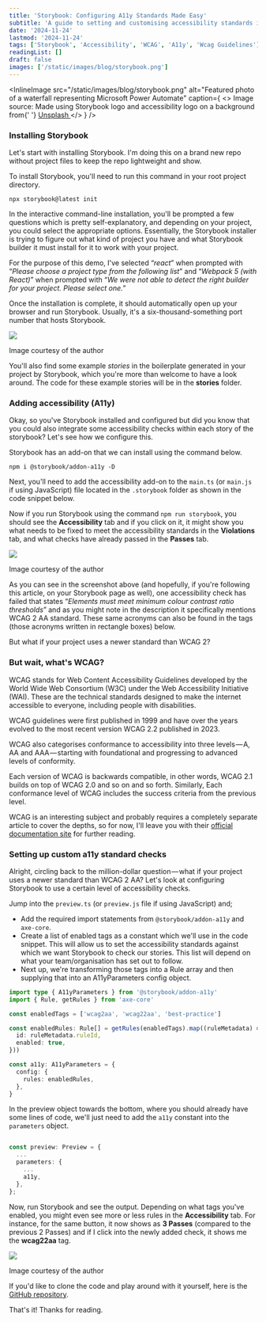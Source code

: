 ```yaml
---
title: 'Storybook: Configuring A11y Standards Made Easy'
subtitle: 'A guide to setting and customising accessibility standards in Storybook'
date: '2024-11-24'
lastmod: '2024-11-24'
tags: ['Storybook', 'Accessibility', 'WCAG', 'A11y', 'Wcag Guidelines']
readingList: []
draft: false
images: ['/static/images/blog/storybook.png']
---
```


<InlineImage
  src="/static/images/blog/storybook.png"
  alt="Featured photo of a waterfall representing Microsoft Power Automate"
  caption={
    <>
      Image source: Made using Storybook logo and accessibility logo on a background from{' '}
      <a href="https://unsplash.com/photos/macbook-air-beside-gold-colored-study-lamp-and-spiral-books-MNd-Rka1o0Q">
        Unsplash
      </a>
    </>
  }
/>

### Installing Storybook

Let's start with installing Storybook. I'm doing this on a brand new repo without project files to keep the repo lightweight and show.

To install Storybook, you'll need to run this command in your root project directory.

```shell
npx storybook@latest init
```

In the interactive command-line installation, you'll be prompted a few questions which is pretty self-explanatory, and depending on your project, you could select the appropriate options. Essentially, the Storybook installer is trying to figure out what kind of project you have and what Storybook builder it must install for it to work with your project.

For the purpose of this demo, I've selected “_react_” when prompted with “_Please choose a project type from the following list_” and “_Webpack 5 (with React)_” when prompted with “_We were not able to detect the right builder for your project. Please select one._”

Once the installation is complete, it should automatically open up your browser and run Storybook. Usually, it's a six-thousand-something port number that hosts Storybook.

![](/static/posts/1_HafeIyv6ZaVWsMN3E2H3KA.png)

Image courtesy of the author

You'll also find some example _stories_ in the boilerplate generated in your project by Storybook, which you're more than welcome to have a look around. The code for these example stories will be in the **stories** folder.

### Adding accessibility (A11y)

Okay, so you've Storybook installed and configured but did you know that you could also integrate some accessibility checks within each story of the storybook? Let's see how we configure this.

Storybook has an add-on that we can install using the command below.

```shell
npm i @storybook/addon-a11y -D
```

Next, you'll need to add the accessibility add-on to the `main.ts` (or `main.js` if using JavaScript) file located in the `.storybook` folder as shown in the code snippet below.

Now if you run Storybook using the command `npm run storybook`, you should see the **Accessibility** tab and if you click on it, it might show you what needs to be fixed to meet the accessibility standards in the **Violations** tab, and what checks have already passed in the **Passes** tab.

![](/static/posts/1_cu4QpHD9OPOZHj1CDf3K0g.png)

Image courtesy of the author

As you can see in the screenshot above (and hopefully, if you're following this article, on your Storybook page as well), one accessibility check has failed that states “_Elements must meet minimum colour contrast ratio thresholds_” and as you might note in the description it specifically mentions WCAG 2 AA standard. These same acronyms can also be found in the tags (those acronyms written in rectangle boxes) below.

But what if your project uses a newer standard than WCAG 2?

### But wait, what's WCAG?

WCAG stands for Web Content Accessibility Guidelines developed by the World Wide Web Consortium (W3C) under the Web Accessibility Initiative (WAI). These are the technical standards designed to make the internet accessible to everyone, including people with disabilities.

WCAG guidelines were first published in 1999 and have over the years evolved to the most recent version WCAG 2.2 published in 2023.

WCAG also categorises conformance to accessibility into three levels — A, AA and AAA — starting with foundational and progressing to advanced levels of conformity.

Each version of WCAG is backwards compatible, in other words, WCAG 2.1 builds on top of WCAG 2.0 and so on and so forth. Similarly, Each conformance level of WCAG includes the success criteria from the previous level.

WCAG is an interesting subject and probably requires a completely separate article to cover the depths, so for now, I'll leave you with their [official documentation site](https://accessible.org/web-content-accessibility-guidelines/) for further reading.

### Setting up custom a11y standard checks

Alright, circling back to the million-dollar question — what if your project uses a newer standard than WCAG 2 AA? Let's look at configuring Storybook to use a certain level of accessibility checks.

Jump into the `preview.ts` (or `preview.js` file if using JavaScript) and;

- Add the required import statements from `@storybook/addon-a11y` and `axe-core`.
- Create a list of enabled tags as a constant which we'll use in the code snippet. This will allow us to set the accessibility standards against which we want Storybook to check our stories. This list will depend on what your team/organisation has set out to follow.
- Next up, we're transforming those tags into a Rule array and then supplying that into an A11yParameters config object.

```ts
import type { A11yParameters } from '@storybook/addon-a11y'
import { Rule, getRules } from 'axe-core'

const enabledTags = ['wcag2aa', 'wcag22aa', 'best-practice']

const enabledRules: Rule[] = getRules(enabledTags).map((ruleMetadata) => ({
  id: ruleMetadata.ruleId,
  enabled: true,
}))

const a11y: A11yParameters = {
  config: {
    rules: enabledRules,
  },
}
```

In the preview object towards the bottom, where you should already have some lines of code, we'll just need to add the `a11y` constant into the `parameters` object.

```ts

const preview: Preview = {
  ...
  parameters: {
    ...
    a11y,
  },
};
```

Now, run Storybook and see the output. Depending on what tags you've enabled, you might even see more or less rules in the **Accessibility** tab. For instance, for the same button, it now shows as **3 Passes** (compared to the previous 2 Passes) and if I click into the newly added check, it shows me the **wcag22aa** tag.

![](/static/posts/1_Q2kLDcO5qlb_1XvRAeVpcg.png)

Image courtesy of the author

If you'd like to clone the code and play around with it yourself, here is the [GitHub repository](https://github.com/ClydeDz/storybook-a11y-demo).

That's it! Thanks for reading.

